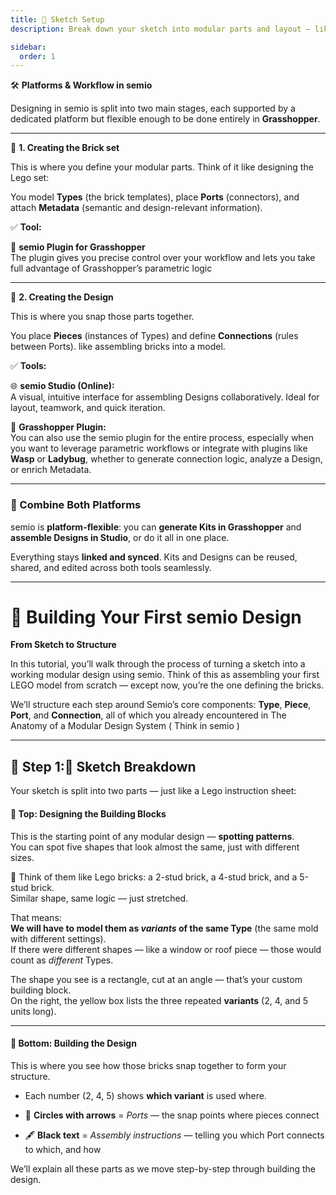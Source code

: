 ```yaml
---
title: 📐 Sketch Setup
description: Break down your sketch into modular parts and layout — like the first page of a LEGO manual.

sidebar:
  order: 1
---
```




🛠️ **Platforms & Workflow in semio**

Designing in semio is split into two main stages, each supported by a dedicated platform but flexible enough to be done entirely in **Grasshopper**.

---

🧱 **1\. Creating the Brick set**

This is where you define your modular parts. Think of it like designing the Lego set:

You model **Types** (the brick templates), place **Ports** (connectors), and attach **Metadata** (semantic and design-relevant information).

✅ **Tool:**

🦗 **semio Plugin for Grasshopper**  
The plugin gives you precise control over your workflow and lets you take full advantage of Grasshopper’s parametric logic

---

🧩 **2\. Creating the Design**

This is where you snap those parts together.

You place **Pieces** (instances of Types) and define **Connections** (rules between Ports). like assembling bricks into a model.

✅ **Tools:**

🌐 **semio Studio (Online):**  
 A visual, intuitive interface for assembling Designs collaboratively. Ideal for layout, teamwork, and quick iteration.

🦗 **Grasshopper Plugin:**  
 You can also use the semio plugin for the entire process, especially when you want to leverage parametric workflows or integrate with plugins like **Wasp** or **Ladybug**, whether to generate connection logic, analyze a Design, or enrich Metadata.

---

### **🔄 Combine Both Platforms**

semio is **platform-flexible**: you can **generate Kits in Grasshopper** and **assemble Designs in Studio**, or do it all in one place.

Everything stays **linked and synced**. Kits and Designs can be reused, shared, and edited across both tools seamlessly.

---

# **🧩 Building Your First semio Design**

**From Sketch to Structure**

In this tutorial, you’ll walk through the process of turning a sketch into a working modular design using semio. Think of this as assembling your first LEGO model from scratch — except now, you’re the one defining the bricks.

We’ll structure each step around Semio’s core components: **Type**, **Piece**, **Port**, and **Connection**, all of which you already encountered in The Anatomy of a Modular Design System ( Think in semio )

---

## **👀 Step 1:📝 Sketch Breakdown**

Your sketch is split into two parts — just like a Lego instruction sheet:

#### **🔲 Top: Designing the Building Blocks**

This is the starting point of any modular design — **spotting patterns**.  
 You can spot five shapes that look almost the same, just with different sizes.

🧱 Think of them like Lego bricks: a 2-stud brick, a 4-stud brick, and a 5-stud brick.  
 Similar shape, same logic — just stretched.

That means:  
**We will have to model them as _variants_ of the same Type** (the same mold with different settings).  
 If there were different shapes — like a window or roof piece — those would count as _different_ Types.

The shape you see is a rectangle, cut at an angle — that’s your custom building block.  
 On the right, the yellow box lists the three repeated **variants** (2, 4, and 5 units long).

---

#### **🔳 Bottom: Building the Design**

This is where you see how those bricks snap together to form your structure.

- Each number (2, 4, 5) shows **which variant** is used where.

- 🔴 **Circles with arrows** = _Ports_ — the snap points where pieces connect

- 🖋️ **Black text** = _Assembly instructions_ — telling you which Port connects to which, and how

We’ll explain all these parts as we move step-by-step through building the design.